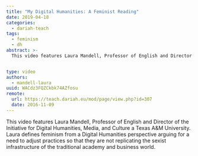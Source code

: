 ```yaml
---
title: "My Digital Humanities: A Feminist Reading"
date: 2019-04-18
categories:
  - dariah-teach
tags:
  - feminism
  - dh
abstract: >-
  This video features Laura Mandell, Professor of English and Director of the Initiative for Digital Humanities, Media, and Culture a Texas A&M University. Laura defines feminism from a Digital Humanities perspective arguing for a need to adjust practices so that they are not replicating the sexist infrastructure of the traditional academy and business world.


type: video
authors:
  - mandell-laura
uuid: WACdz3FQZCkbk74AZfosu
remote:
  url: https://teach.dariah.eu/mod/page/view.php?id=307
  date: 2016-11-09
---
```


This video features Laura Mandell, Professor of English and Director of the Initiative for Digital Humanities, Media, and Culture a Texas A\&M University. Laura defines feminism from a Digital Humanities perspective arguing for a need to adjust practices so that they are not replicating the sexist infrastructure of the traditional academy and business world.

<VideoCard
  title="Laura Mandell on Feminism and Digital Humanities"
  id="n-Bt8HCcaUM"
  image="/assets/images/cms/posts/my-digital-humanities_feminist-reading/laura-mandell.jpg"
/>
